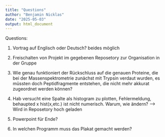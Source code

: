```yaml
---
title: "Questions"
author: "Benjamin Nicklas"
date: "2025-05-03"
output: html_document
---
```

Questions:

1. Vortrag auf Englisch oder Deutsch? beides möglich

2. Freischalten von Projekt im gegebenen Reposetory zur Organisation in der Gruppe

3. Wie genau funktioniert der Rückschluss auf die genauen Proteine, die bei der Massenspektrometrie zunächst mit Trypsin verdaut wurden, es müssten doch Peptidfragmente entstehen, die nicht mehr akkurat zugeordnet werden können?

4. Hab versucht eine Spalte als histogram zu plotten, Fehlermeldung, behaupted x hist(x,etc.) ist nicht numerisch. Warum, wie ändern?
--> Wird in Reposetory hoch geladen

5. Powerpoint für Ende?

6. In welchen Programm muss das Plakat gemacht werden?
